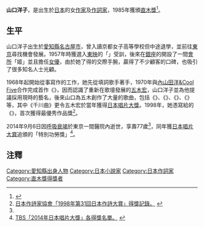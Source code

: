 {{Infobox writer
| 姓名     = 山口洋子
| 圖像     = 
| 圖像大小 = 
| 出生     = {{Birth date|1937|5|10}}
| 出生地點 = {{EOJ}}[[愛知縣|愛知縣]][[名古屋市|名古屋市]]
| 逝世     = {{death_date_and_age|2014|9|6|1937|5|10}}
| 逝世地點 = {{JPN}}[[東京都|東京都]]<ref name="daily">[http://www.daily.co.jp/newsflash/gossip/2014/09/15/0007333181.shtml 直木賞作家・山口洋子さん死去，] {{Wayback|url=http://www.daily.co.jp/newsflash/gossip/2014/09/15/0007333181.shtml |date=20141129040311 }}日本每日體育報，2014年9月15日。</ref>
| 國籍     = {{JPN}}
| 本名     = 
| 教育程度 = {{link-ja|京都女子高等學校|京都女子中学校・高等学校}}中途退學
| 母校     = 
| 職業     = [[作家|作家]]、[[填詞人|填詞人]]
| 代表作   = 小說《演歌之蟲》<br />《老梅》<br />歌曲《{{link-ja|橫濱的黃昏|よこはま・たそがれ}}》<br />《{{link-ja|夜空 (五木宏歌曲)|夜空|夜空}}》<br />《{{link-ja|故鄉 (五木宏歌曲)|ふるさと (五木ひろしの曲)|故鄉}}》<br />《{{link-ja|千曲川 (五木宏歌曲)|千曲川 (五木ひろしの曲)|千曲川}}》<br />《{{link-ja|北之旅人|北の旅人}}》<br />《{{link-ja|美國橋|アメリカ橋 (山川豊の曲)}}》
| 配偶     = 
| 子女     = 
| 父母     = 
| 親屬     = 
}}
{{Japanese|japanese=山口 洋子|kana=やまぐち ようこ|romaji=Yamaguchi Yōko}}

'''山口洋子'''{{BD|1935年|5月10日|2014年|9月6日|catIdx=Yamaguchi}}，是出生於[[日本|日本]]的女[[作家|作家]]及[[作詞家|作詞家]]，1985年獲頒[[直木獎|直木獎]]<ref>{{Cite web |url=http://www.bunshun.co.jp/award/naoki/list3.htm#80 |title=《文藝春秋》歷年得獎名單（第70回至第139回） |access-date=2015-01-08 |archive-url=https://web.archive.org/web/20120718042143/http://www.bunshun.co.jp/award/naoki/list3.htm#80 |archive-date=2012-07-18 |dead-url=yes }}</ref>。

==生平==
山口洋子出生於[[愛知縣|愛知縣]][[名古屋市|名古屋市]]，曾入讀京都女子高等學校但中途退學，並前往[[東京|東京]]尋找機會發展。1957年時獲選入[[東映|東映]]的「{{link-ja|東映新面孔計劃|東映ニューフェイス}}」受訓，後來在[[銀座|銀座]]的開設了一間[[會所|會所]]「姬」並且擔任[[女優|女優]]，由於她了得的交際手腕，贏得了不少顧客的口碑，也吸引了很多知名人士光顧。

1968年起開始從事寫作的工作，她先從填詞歌手著手，1970年與[[內山田洋&Cool_Five|內山田洋&Cool Five]]合作完成首作《{{link-ja|流言中的女人|噂の女 (曲)}}》，因而認識了重新在歌壇發展的[[五木宏|五木宏]]，山口洋子並為他提議採用現時的藝名，後來山口為五木創作了大量的歌曲，包括《{{link-ja|橫濱的黃昏|よこはま・たそがれ}}》、《{{link-ja|夜空 (五木宏歌曲)|夜空|夜空}}》、《{{link-ja|故鄉 (五木宏歌曲)|ふるさと (五木ひろしの曲)|故鄉}}》、《{{link-ja|千曲川 (五木宏歌曲)|千曲川 (五木ひろしの曲)|千曲川}}》等，其中《千川曲》更令五木宏於當年獲得[[日本唱片大獎|日本唱片大獎]]。1998年，她憑寫給{{link-ja|山川豐|山川豊}}的《{{link-ja|美國橋|アメリカ橋 (山川豊の曲)}}》，首次獲得{{link-ja|日本作詞大獎|日本作詩大獎}}最優秀作品獎<ref>[http://www.jla-official.com/taisho/e_no_031.html 日本作詩家協會「1998年第31回日本作詩大賞」得獎記錄。] {{Wayback|url=http://www.jla-official.com/taisho/e_no_031.html |date=20150108084605 }}{{ja}}</ref>。

2014年9月6日因[[呼吸衰竭|呼吸衰竭]]於東京一間醫院內逝世，享壽77歲<ref name="daily"/>，同年獲[[日本唱片大賞|日本唱片大賞]]追頒的「特別功勞獎」<ref>[http://www.tbs.co.jp/recordaward/ TBS「2014年日本唱片大獎」各得獎名單。] {{Wayback|url=http://www.tbs.co.jp/recordaward/ |date=20131206075318 }}{{ja}}</ref>。<!--
作曲家平尾昌晃とのコンビはこの時代を代表するゴールデンコンビである。1980年代からは小説の創作活動も始め、1985年（昭和60年）には『演歌の虫』、『老梅』で直木賞を受賞。 併せて、遠藤実が設立した日本音楽作家協会会長に就任後は協会を通じ、松井由利夫、冬樹かずみ等と後進の育成にも尽力した。
2014年9月6日、呼吸不全のため死去[1]。満77歳。没後に第56回・功労賞を受賞。
http://music.usen.com/information/20140919_01/
-->

==注釋==
{{reflist}}

{{DEFAULTSORT:Yamaguchi Yōko}}
[[Category:愛知縣出身人物|Category:愛知縣出身人物]]
[[Category:日本小說家|Category:日本小說家]]
[[Category:日本作詞家|Category:日本作詞家]]
[[Category:直木獎得獎者|Category:直木獎得獎者]]